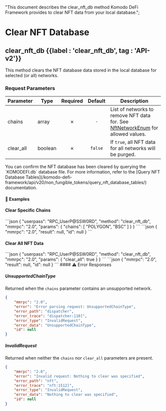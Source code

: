   "This document describes the clear_nft_db method Komodo DeFi Framework provides to clear NFT data from your local database.";

# Clear NFT Database

## clear\_nft\_db {{label : 'clear_nft_db', tag : 'API-v2'}}

This method clears the NFT database data stored in the local database for selected (or all) networks.

### Request Parameters

| Parameter  | Type    | Required | Default | Description                                                                                                                                             |
| ---------- | ------- | :------: | :-----: | ------------------------------------------------------------------------------------------------------------------------------------------------------- |
| chains     | array   |     ✗    |   `-`   | List of networks to remove NFT data for. See [NftNetworkEnum](/komodo-defi-framework/api/common_structures/enums/#nft-network-enum) for allowed values. |
| clear\_all | boolean |     ✗    | `false` | If `true`, all NFT data for all networks will be purged.                                                                                                |

<Note>
  You can confirm the NFT database has been cleared by querying the `KOMODEFI.db` database file. For more information, refer to the [Query NFT Database Tables](/komodo-defi-framework/api/v20/non_fungible_tokens/query_nft_database_tables/) documentation.
</Note>

#### 📌 Examples

#### Clear Specific Chains

<CodeGroup title="Clear NFT Database (chains)" tag="POST" label="clear_nft_db" mm2MethodDecorate="true">
  ```json
  {
    "userpass": "RPC_UserP@SSW0RD",
    "method": "clear_nft_db",
    "mmrpc": "2.0",
    "params": {
      "chains": [
        "POLYGON",
        "BSC"
      ]
    }
  }
  ```
</CodeGroup>

<CollapsibleSection expandedText="Hide Clear NFT Database (chains) Response" collapsedText="Show Clear NFT Database (chains) Response">
  ```json
  {
      "mmrpc": "2.0",
      "result": null,
      "id": null
  }
  ```
</CollapsibleSection>

#### Clear All NFT Data

<CodeGroup title="Clear NFT Database (all)" tag="POST" label="clear_nft_db" mm2MethodDecorate="true">
  ```json
  {
    "userpass": "RPC_UserP@SSW0RD",
    "method": "clear_nft_db",
    "mmrpc": "2.0",
    "params": {
      "clear_all": true
    }
  }
  ```
</CodeGroup>

<CollapsibleSection expandedText="Hide Clear NFT Database (all) Response" collapsedText="Show Clear NFT Database (all) Response">
  ```json
  {
      "mmrpc": "2.0",
      "result": null,
      "id": null
  }
  ```
</CollapsibleSection>

<CollapsibleSection expandedText="Hide Clear NFT Database Error Responses" collapsedText="Show Clear NFT Database Error Responses">
  #### ⚠️ Error Responses

  ##### UnsupportedChainType

  Returned when the `chains` parameter contains an unsupported network.

  ```json
  {
      "mmrpc": "2.0",
      "error": "Error parsing request: UnsupportedChainType",
      "error_path": "dispatcher",
      "error_trace": "dispatcher:110]",
      "error_type": "InvalidRequest",
      "error_data": "UnsupportedChainType",
      "id": null
  }
  ```

  ##### InvalidRequest

  Returned when neither the `chains` nor `clear_all` parameters are present.

  ```json
  {
      "mmrpc": "2.0",
      "error": "Invalid request: Nothing to clear was specified",
      "error_path": "nft",
      "error_trace": "nft:1512]",
      "error_type": "InvalidRequest",
      "error_data": "Nothing to clear was specified",
      "id": null
  }
  ```
</CollapsibleSection>
